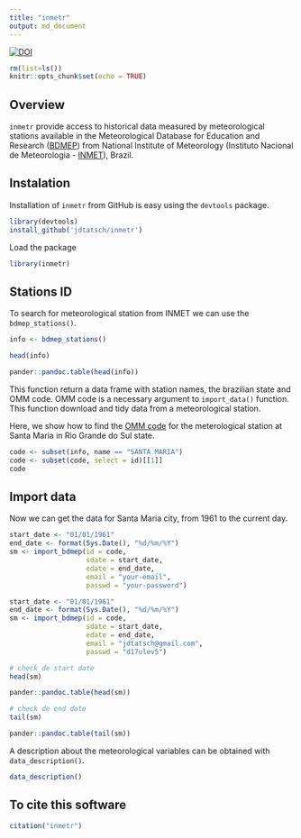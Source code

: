```yaml
---
title: "inmetr"
output: md_document
---
```


[![DOI](https://zenodo.org/badge/doi/10.5281/zenodo.59652.svg)](http://dx.doi.org/10.5281/zenodo.59652)

```r
rm(list=ls())
knitr::opts_chunk$set(echo = TRUE)
```

## Overview

`inmetr` provide access to historical data measured by meteorological stations available in the Meteorological Database for Education and Research ([BDMEP](http://www.inmet.gov.br/projetos/rede/pesquisa/)) from  National Institute of Meteorology (Instituto Nacional de Meteorologia - [INMET](http://www.inmet.gov.br)), Brazil.



## Instalation

Installation of `inmetr` from GitHub is easy using the `devtools` package.

```r
library(devtools)
install_github('jdtatsch/inmetr')
```

Load the package

```r
library(inmetr)
```

## Stations ID

To search for meteorological station from INMET we can use the `bdmep_stations()`.

```r
info <- bdmep_stations()
```

```r
head(info)
```

```r
pander::pandoc.table(head(info))
```



This function return a data frame with station names, the brazilian state and OMM code. OMM code is a necessary argument to `import_data()` function. This function download and tidy  data from a meteorological station.

Here, we show how to find the [OMM code](http://www.wmo.int/pages/prog/www/ois/volume-a/StationIDs_Global_1509.pdf) for the meterological station at Santa Maria in Rio Grande do Sul state.

```r
code <- subset(info, name == "SANTA MARIA")
code <- subset(code, select = id)[[1]]
code
```

## Import data

Now we can get the data for Santa Maria city, from 1961 to the current day.

```r
start_date <- "01/01/1961"
end_date <- format(Sys.Date(), "%d/%m/%Y")
sm <- import_bdmep(id = code,
                   sdate = start_date, 
                   edate = end_date, 
                   email = "your-email",
                   passwd = "your-password")
```


```r
start_date <- "01/01/1961"
end_date <- format(Sys.Date(), "%d/%m/%Y")
sm <- import_bdmep(id = code, 
                   sdate = start_date, 
                   edate = end_date,                   
                   email = "jdtatsch@gmail.com",
                   passwd = "d17ulev5")
```

```r
# check de start date
head(sm)
```

```r
pander::pandoc.table(head(sm))
```

```r
# check de end date
tail(sm)
```

```r
pander::pandoc.table(tail(sm))
```


A description about the meteorological variables can be obtained with `data_description()`.

```r
data_description()
```

## To cite this software


```r
citation("inmetr")
```

